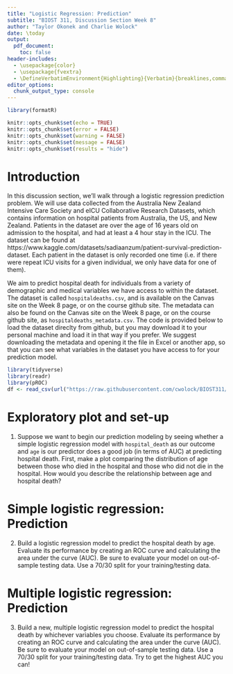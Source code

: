 ```yaml
---
title: "Logistic Regression: Prediction"
subtitle: "BIOST 311, Discussion Section Week 8"
author: "Taylor Okonek and Charlie Wolock"
date: \today
output: 
  pdf_document:
    toc: false
header-includes:
  - \usepackage{color}
  - \usepackage{fvextra}
  - \DefineVerbatimEnvironment{Highlighting}{Verbatim}{breaklines,commandchars=\\\{\}}
editor_options: 
  chunk_output_type: console
---
```


```r
library(formatR)

knitr::opts_chunk$set(echo = TRUE)
knitr::opts_chunk$set(error = FALSE)
knitr::opts_chunk$set(warning = FALSE)
knitr::opts_chunk$set(message = FALSE)
knitr::opts_chunk$set(results = "hide")
```

# Introduction

In this discussion section, we'll walk through a logistic regression prediction problem. We will use data collected from the Australia New Zealand Intensive Care Society and eICU Collaborative Research Datasets, which contains information on hospital patients from Australia, the US, and New Zealand. Patients in the dataset are over the age of 16 years old on admission to the hospital, and had at least a 4 hour stay in the ICU. The dataset can be found at https://www.kaggle.com/datasets/sadiaanzum/patient-survival-prediction-dataset. Each patient in the dataset is only recorded one time (i.e. if there were repeat ICU visits for a given individual, we only have data for one of them).

We aim to predict hospital death for individuals from a variety of demographic and medical variables we have access to within the dataset. The dataset is called `hospitaldeaths.csv`, and is available on the Canvas site on the Week 8 page, or on the course github site. The metadata can also be found on the Canvas site on the Week 8 page, or on the course github site, as `hospitaldeaths_metadata.csv`. The code is provided below to load the dataset direclty from github, but you may download it to your personal machine and load it in that way if you prefer. We suggest downloading the metadata and opening it the file in Excel or another app, so that you can see what variables in the dataset you have access to for your prediction model.

```r
library(tidyverse)
library(readr)
library(pROC)
df <- read_csv(url("https://raw.githubusercontent.com/cwolock/BIOST311/main/Datasets/hospitaldeaths.csv"))
```

# Exploratory plot and set-up

1. Suppose we want to begin our prediction modeling by seeing whether a simple logistic regression model with `hospital_death` as our outcome and `age` is our predictor does a good job (in terms of AUC) at predicting hospital death. First, make a plot comparing the distribution of age between those who died in the hospital and those who did not die in the hospital. How would you describe the relationship between age and hospital death?

# Simple logistic regression: Prediction

2. Build a logistic regression model to predict the hospital death by age. Evaluate its performance by creating an ROC curve and calculating the area under the curve (AUC). Be sure to evaluate your model on out-of-sample testing data. Use a 70/30 split for your training/testing data.

# Multiple logistic regression: Prediction

3. Build a new, multiple logistic regression model to predict the hospital death by whichever variables you choose. Evaluate its performance by creating an ROC curve and calculating the area under the curve (AUC). Be sure to evaluate your model on out-of-sample testing data. Use a 70/30 split for your training/testing data. Try to get the highest AUC you can!


